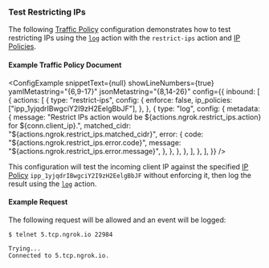 
### Test Restricting IPs

The following [Traffic Policy](/docs/tcp/traffic-policy/index.mdx)
configuration demonstrates how to test restricting IPs using the [`log`](/docs/tcp/traffic-policy/actions/log/)
action with the `restrict-ips` action and [IP Policies](/docs/api/resources/ip-policies/).

#### Example Traffic Policy Document

<ConfigExample
	snippetText={null}
	showLineNumbers={true}
	yamlMetastring="{6,9-17}"
	jsonMetastring="{8,14-26}"
	config={{
		inbound: [
			{
				actions: [
					{
						type: "restrict-ips",
						config: {
							enforce: false,
							ip_policies: ["ipp_1yjqdrIBwgciY2I9zH2EelgBbJF"],
						},
					},
					{
						type: "log",
						config: {
							metadata: {
								message:
									"Restrict IPs action would be ${actions.ngrok.restrict_ips.action} for ${conn.client_ip}.",
								matched_cidr: "${actions.ngrok.restrict_ips.matched_cidr}",
								error: {
									code: "${actions.ngrok.restrict_ips.error.code}",
									message: "${actions.ngrok.restrict_ips.error.message}",
								},
							},
						},
					},
				],
			},
		],
	}}
/>

This configuration will test the incoming client IP against the specified
[IP Policy](/docs/api/resources/ip-policies/) `ipp_1yjqdrIBwgciY2I9zH2EelgBbJF`
without enforcing it, then log the result using the [`log`](/docs/tcp/traffic-policy/actions/log/)
action.

#### Example Request

The following request will be allowed and an event will be logged:

```shell
$ telnet 5.tcp.ngrok.io 22984

Trying...
Connected to 5.tcp.ngrok.io.
```
